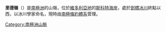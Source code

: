 {{coord|76|57|S|160|23|E|display=title}}

'''里德嶺'''（{{lang-en|Reid Ridge}}）是[[南極洲|南極洲]]的山嶺，位於[[維多利亞地|維多利亞地]]的[[斯科特海岸|斯科特海岸]]，處於[[劍橋冰川|劍橋冰川]]終點以西，以冰川學家命名，現時由[[南極條約體系|南極條約體系]]管理。

{{DEFAULTSORT:Reid Ridge}}
[[Category:南極洲山脈|Category:南極洲山脈]]


{{ScottCoast-geo-stub}}